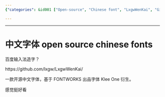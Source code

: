 ```yaml
---
{"categories": &id001 ["Open-source", "Chinese font", "LxgwWenKai", "GitHub", "Klee One font", "Font design", "Typography"], "category": "Open-source Chinese Fonts", "date": "2022-11-22 14:56:56", "description": "LxgwWenKai is an open-source Chinese font inspired by the Klee One font, available on GitHub. It features a clean and modern appearance that is suitable for various design projects.", "tags": *id001, "title": "Introducing the Open-Source Chinese Font 'LxgwWenKai' Based on Klee One"}

---
```


------

# 中文字体 open source chinese fonts

百度输入法造字？

https://github.com/lxgw/LxgwWenKai/

一款开源中文字体，基于 FONTWORKS 出品字体 Klee One 衍生。

感觉挺好看


